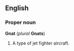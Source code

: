 ==English==
{{Sisterproject |project=Wikipedia
|image=Wikipedia.png
|text=[[Wikipedia]] has an article on:
|link=[[w:{{PAGENAME}}|{{PAGENAME}}]]
}}
===Proper noun===
'''Gnat''' (''plural'' '''Gnats''')

#A type of jet fighter aircraft.